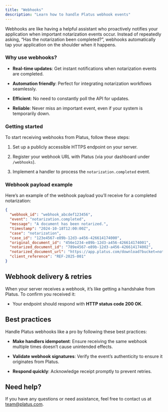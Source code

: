 ```yaml
---
title: "Webhooks"
description: "Learn how to handle Platus webhook events"
---
```


Webhooks are like having a helpful assistant who proactively notifies your application when important notarization events occur. Instead of repeatedly asking, “Has the notarization been completed?”, webhooks automatically tap your application on the shoulder when it happens.

### Why use webhooks?

* **Real-time updates**: Get instant notifications when notarization events are completed.

* **Automation friendly**: Perfect for integrating notarization workflows seamlessly.

* **Efficient**: No need to constantly poll the API for updates.

* **Reliable**: Never miss an important event, even if your system is temporarily down.

### Getting started

To start receiving webhooks from Platus, follow these steps:

1. Set up a publicly accessible HTTPS endpoint on your server.

2. Register your webhook URL with Platus (via your dashboard under `/webhooks`).

3. Implement a handler to process the `notarization.completed` event.

### Webhook payload example

Here’s an example of the webhook payload you’ll receive for a completed notarization:

```json
{
  "webhook_id": "webhook_abcdef123456",
  "event": "notarization.completed",
  "message": "A document has been notarized.",
  "timestamp": "2024-10-18T12:00:00Z",
  "case": "notarization", 
  "case_id": "123e4567-e89b-12d3-a456-426614174000",
  "original_document_id": "456e1234-e89b-12d3-a456-426614174001",
  "notarized_document_id": "789e4567-e89b-12d3-a456-426614174002",
  "notarized_document_url": "https://app.platus.com/download?bucket=notarized_documents&id=789e4567-e89b-12d3-a456-426614174002&token=b6V...km3",
  "client_reference": "REF-2025-001"
}
```

## Webhook delivery & retries

When your server receives a webhook, it’s like getting a handshake from Platus. To confirm you received it:

* Your endpoint should respond with **HTTP status code 200 OK**.

## Best practices

Handle Platus webhooks like a pro by following these best practices:

* **Make handlers idempotent**: Ensure receiving the same webhook multiple times doesn’t cause unintended effects.

* **Validate webhook signatures**: Verify the event’s authenticity to ensure it originates from Platus.

* **Respond quickly**: Acknowledge receipt promptly to prevent retries.

## Need help?

If you have any questions or need assistance, feel free to contact us at [team@platus.com](mailto:team@platus.com).